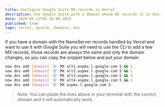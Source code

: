 ```yaml
---
title: Configure Google Suite MX records in Vercel
description: Use Google Suite with a domain whose NS records is in Vercel
date: 2020-05-12T05:10:09.201Z
published: true
tags: vercel, gsuite, domains, dns
---
```


If you have a domain with the NameServer records handled by Vercel and want to use it with Google Suite you will need to use the CLI to add a few MX records, those records are always the same and only the domain changes, so you can copy the snippet below and put your domain

```bash
now dns add [domain] '@' MX alt1.aspmx.l.google.com 5 && \
now dns add [domain] '@' MX alt2.aspmx.l.google.com 5 && \
now dns add [domain] '@' MX alt3.aspmx.l.google.com 5 && \
now dns add [domain] '@' MX alt4.aspmx.l.google.com 5 && \
now dns add [domain] '@' MX aspmx.l.google.com 5
```

> Note: You can paste the lines above in your terminal with the correct domain and it will automatically work.
